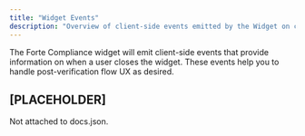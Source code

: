 ```yaml
---
title: "Widget Events"
description: "Overview of client-side events emitted by the Widget on certain user actions."
---
```


The Forte Compliance widget will emit client-side events that provide information on when a user closes the widget. These events help you to handle post-verification flow UX as desired.

## [PLACEHOLDER]

Not attached to docs.json.